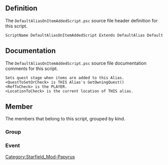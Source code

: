 {{Script_Object_Summary
| title = DefaultAliasOnItemAddedScript
| name = [[SFM:Script-DefaultAliasOnItemAddedScript|DefaultAliasOnItemAddedScript]]
| extends = [[SFM:Script-DefaultAlias|DefaultAlias]] → [[SFM:Script-DefaultAliasParent|DefaultAliasParent]] → [[SFM:Script-ReferenceAlias|ReferenceAlias]] → [[SFM:Script-Alias|Alias]] → [[SFM:Script-ScriptObject|ScriptObject]]
| flags = Default
}}


== Definition ==
The <code>DefaultAliasOnItemAddedScript.psc</code> source file header definition for this script.

<source lang="papyrus">
ScriptName DefaultAliasOnItemAddedScript Extends DefaultAlias Default
</source>


== Documentation ==
The <code>DefaultAliasOnItemAddedScript.psc</code> source file documentation comments for this script.

<source>
Sets quest stage when items are added to this Alias.
<QuestToSetOrCheck> is THIS Alias's GetOwningQuest()
<RefToCheck> is the PLAYER.
<LocationToCheck> is the current location of THIS alias.
</source>


== Member ==
The members that belong to this script, grouped by kind.

=== Group ===
{{Script_Object_Member_Summary
| title = Script_Specific_Properties
| script = [[SFM:Script-DefaultAliasOnItemAddedScript|DefaultAliasOnItemAddedScript]]
| name = [[SFM:Script-DefaultAliasOnItemAddedScript/Script_Specific_Properties|Script_Specific_Properties]]
| kind = Group
}}

=== Event ===
{{Script_Object_Member_Summary
| title = OnAliasInit
| script = [[SFM:Script-DefaultAliasOnItemAddedScript|DefaultAliasOnItemAddedScript]]
| name = [[SFM:Script-DefaultAliasOnItemAddedScript/OnAliasInit|OnAliasInit]]
| kind = Event
}}

{{Script_Object_Member_Summary
| title = OnItemAdded
| script = [[SFM:Script-DefaultAliasOnItemAddedScript|DefaultAliasOnItemAddedScript]]
| name = [[SFM:Script-DefaultAliasOnItemAddedScript/OnItemAdded|OnItemAdded]]
| kind = Event
| parameters = Form akBaseItem, int aiItemCount, ObjectReference akItemReference, ObjectReference akSourceContainer, int aiTransferReason
}}


[[Category:Starfield_Mod-Papyrus]]
